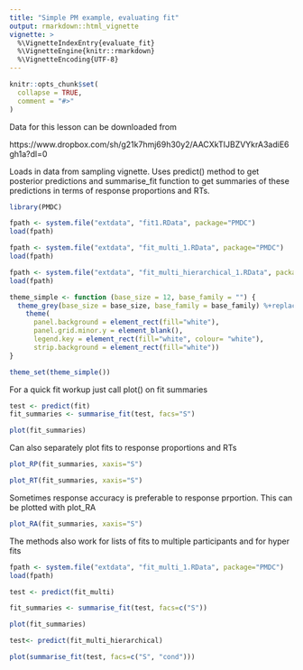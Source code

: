 ```yaml
---
title: "Simple PM example, evaluating fit"
output: rmarkdown::html_vignette
vignette: >
  %\VignetteIndexEntry{evaluate_fit}
  %\VignetteEngine{knitr::rmarkdown}
  %\VignetteEncoding{UTF-8}
---
```


```r
knitr::opts_chunk$set(
  collapse = TRUE,
  comment = "#>"
)


```


Data for this lesson can be downloaded from

https://www.dropbox.com/sh/g21k7hmj69h30y2/AACXkTIJBZVYkrA3adiE6gh1a?dl=0

Loads in data from sampling vignette. Uses
predict() method to get posterior predictions
and summarise_fit function to get summaries of 
these predictions in terms of response proportions
and RTs. 

```r
library(PMDC)

fpath <- system.file("extdata", "fit1.RData", package="PMDC")
load(fpath)

fpath <- system.file("extdata", "fit_multi_1.RData", package="PMDC")
load(fpath)

fpath <- system.file("extdata", "fit_multi_hierarchical_1.RData", package="PMDC")
load(fpath)

theme_simple <- function (base_size = 12, base_family = "") {
  theme_grey(base_size = base_size, base_family = base_family) %+replace%
    theme(
      panel.background = element_rect(fill="white"),
      panel.grid.minor.y = element_blank(),
      legend.key = element_rect(fill="white", colour= "white"),
      strip.background = element_rect(fill="white"))
}

theme_set(theme_simple())


```

For a quick fit workup just call plot() on fit summaries

```r

test <- predict(fit)
fit_summaries <- summarise_fit(test, facs="S")

plot(fit_summaries)

```

Can also separately plot fits to response proportions and RTs
```r

plot_RP(fit_summaries, xaxis="S")

```
```r

plot_RT(fit_summaries, xaxis="S")

```

Sometimes response accuracy is preferable to response prportion. 
This can be plotted with plot_RA
```r

plot_RA(fit_summaries, xaxis="S")

```

The methods also work for lists of fits to multiple participants
and for hyper fits
```r


fpath <- system.file("extdata", "fit_multi_1.RData", package="PMDC")
load(fpath)

test <- predict(fit_multi)

fit_summaries <- summarise_fit(test, facs=c("S"))

plot(fit_summaries)
```

```r


test<- predict(fit_multi_hierarchical)

plot(summarise_fit(test, facs=c("S", "cond")))

```

